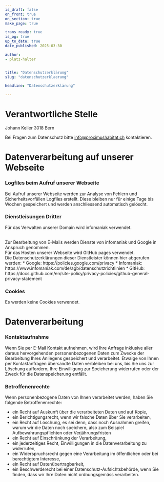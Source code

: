 ```yaml
---
is_draft: false
on_front: true
on_section: true
make_page: true

trans_ready: true
is_og: true
up_to_date: true
date_published: 2025-03-30

author:
- platz-halter


title: "Datenschutzerklärung"
slug: "datenschutzerklaerung"

headline: "Datenschutzerklärung"

---
```


# Verantwortliche Stelle
Johann Keller
3018 Bern

Bei Fragen zum Datenschutz bitte info@proximushabitat.ch kontaktieren.

# Datenverarbeitung auf unserer Webseite

### Logfiles beim Aufruf unserer Webseite
Bei Aufruf unserer Webseite werden zur Analyse von Fehlern und Sicherheitsvorfällen Logfiles erstellt. Diese bleiben nur für einige Tage bis Wochen gespeichert und werden anschliessend automatisch gelöscht.

### Dienstleisungen Dritter
Für das Verwalten unserer Domain wird infomaniak verwendet.  

<br />
Zur Bearbeitung von E-Mails werden Dienste von infomaniak und Google in Anspruch genommen.  

<br />
Für das Hosten unserer Webseite wird GitHub pages verwendet.  

<br />
Die Datenschutzerklärungen dieser Dienstleister können hier abgerufen werden:
* Google: https://policies.google.com/privacy
* Infomaniak: https://www.infomaniak.com/de/agb/datenschutzrichtlinien
* GitHub: https://docs.github.com/en/site-policy/privacy-policies/github-general-privacy-statement

### Cookies
Es werden keine Cookies verwendet.

# Datenverarbeitung

### Kontaktaufnahme
Wenn Sie per E-Mail Kontakt aufnehmen, wird Ihre Anfrage inklusive aller daraus hervorgehenden personenbezogenen Daten zum Zwecke der Bearbeitung Ihres Anliegens gespeichert und verarbeitet.
Etwaige von Ihnen per Kontaktanfragen übersandte Daten verbleiben bei uns, bis Sie uns zur Löschung auffordern, Ihre Einwilligung zur Speicherung widerrufen oder der Zweck für die Datenspeicherung entfällt.

### Betroffenenrechte
Wenn personenbezogene Daten von Ihnen verarbeitet werden, haben Sie folgende Betroffenenrechte:
* ein Recht auf Auskunft über die verarbeiteten Daten und auf Kopie,
* ein Berichtigungsrecht, wenn wir falsche Daten über Sie verarbeiten,
* ein Recht auf Löschung, es sei denn, dass noch Ausnahmen greifen, warum wir die Daten noch speichern, also zum Beispiel Aufbewahrungspflichten oder Verjährungsfristen
* ein Recht auf Einschränkung der Verarbeitung,
* ein jederzeitiges Recht, Einwilligungen in die Datenverarbeitung zu widerrufen,
* ein Widerspruchsrecht gegen eine Verarbeitung im öffentlichen oder bei berechtigtem Interesse,
* ein Recht auf Datenübertragbarkeit,
* ein Beschwerderecht bei einer Datenschutz-Aufsichtsbehörde, wenn Sie finden, dass wir Ihre Daten nicht ordnungsgemäss verarbeiten.